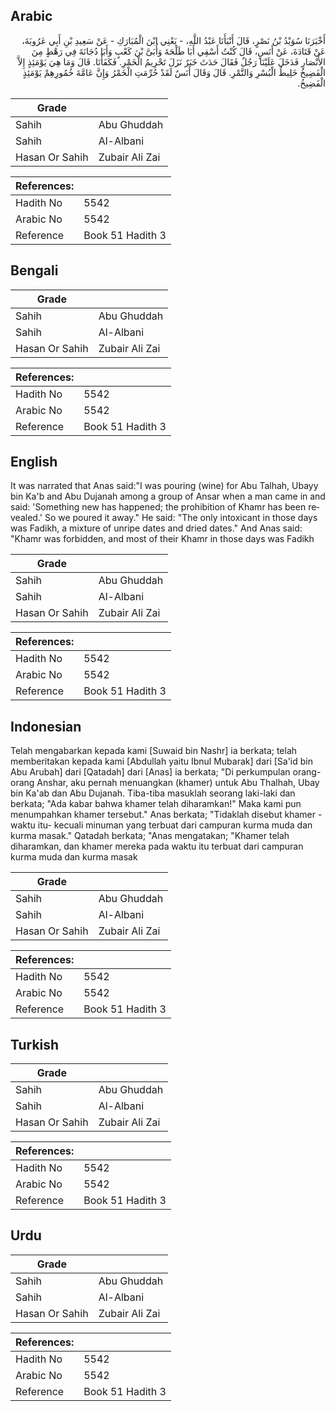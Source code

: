 ## Arabic


<div dir="rtl" lang="ar" style={{fontSize:'larger',backgroundColor:'#f8f9fa',padding:20}}>
أَخْبَرَنَا سُوَيْدُ بْنُ نَصْرٍ، قَالَ أَنْبَأَنَا عَبْدُ اللَّهِ، - يَعْنِي ابْنَ الْمُبَارَكِ - عَنْ سَعِيدِ بْنِ أَبِي عَرُوبَةَ، عَنْ قَتَادَةَ، عَنْ أَنَسٍ، قَالَ كُنْتُ أَسْقِي أَبَا طَلْحَةَ وَأُبَىَّ بْنَ كَعْبٍ وَأَبَا دُجَانَةَ فِي رَهْطٍ مِنَ الأَنْصَارِ فَدَخَلَ عَلَيْنَا رَجُلٌ فَقَالَ حَدَثَ خَبَرٌ نَزَلَ تَحْرِيمُ الْخَمْرِ‏.‏ فَكَفَأْنَا‏.‏ قَالَ وَمَا هِيَ يَوْمَئِذٍ إِلاَّ الْفَضِيخُ خَلِيطُ الْبُسْرِ وَالتَّمْرِ‏.‏ قَالَ وَقَالَ أَنَسٌ لَقَدْ حُرِّمَتِ الْخَمْرُ وَإِنَّ عَامَّةَ خُمُورِهِمْ يَوْمَئِذٍ الْفَضِيخُ‏.‏
</div>
<div style={{backgroundColor:'#f8f9fa',padding:20, marginBottom: 10}}><table> <thead> <tr> <th>Grade</th> <th></th> </tr> </thead> <tbody> <tr><td>Sahih</td><td>Abu Ghuddah</td></tr><tr><td>Sahih</td><td>Al-Albani</td></tr><tr><td>Hasan Or Sahih</td><td>Zubair Ali Zai</td></tr></tbody></table><table> <thead> <tr> <th>References:</th> <th></th> </tr> </thead> <tbody><tr><td>Hadith No</td><td>5542</td></tr><tr><td>Arabic No</td><td>5542</td></tr><tr><td>Reference</td><td>Book 51 Hadith 3</td></tr></tbody></table></div>

## Bengali


<div dir="ltr" lang="bn" style={{fontSize:'larger',backgroundColor:'#f8f9fa',padding:20}}>

</div>
<div style={{backgroundColor:'#f8f9fa',padding:20, marginBottom: 10}}><table> <thead> <tr> <th>Grade</th> <th></th> </tr> </thead> <tbody> <tr><td>Sahih</td><td>Abu Ghuddah</td></tr><tr><td>Sahih</td><td>Al-Albani</td></tr><tr><td>Hasan Or Sahih</td><td>Zubair Ali Zai</td></tr></tbody></table><table> <thead> <tr> <th>References:</th> <th></th> </tr> </thead> <tbody><tr><td>Hadith No</td><td>5542</td></tr><tr><td>Arabic No</td><td>5542</td></tr><tr><td>Reference</td><td>Book 51 Hadith 3</td></tr></tbody></table></div>

## English


<div dir="ltr" lang="en" style={{fontSize:'larger',backgroundColor:'#f8f9fa',padding:20}}>
It was narrated that Anas said:"I was pouring (wine) for Abu Talhah, Ubayy bin Ka'b and Abu Dujanah among a group of Ansar when a man came in and said: 'Something new has happened; the prohibition of Khamr has been revealed.' So we poured it away." He said: "The only intoxicant in those days was Fadikh, a mixture of unripe dates and dried dates." And Anas said: "Khamr was forbidden, and most of their Khamr in those days was Fadikh
</div>
<div style={{backgroundColor:'#f8f9fa',padding:20, marginBottom: 10}}><table> <thead> <tr> <th>Grade</th> <th></th> </tr> </thead> <tbody> <tr><td>Sahih</td><td>Abu Ghuddah</td></tr><tr><td>Sahih</td><td>Al-Albani</td></tr><tr><td>Hasan Or Sahih</td><td>Zubair Ali Zai</td></tr></tbody></table><table> <thead> <tr> <th>References:</th> <th></th> </tr> </thead> <tbody><tr><td>Hadith No</td><td>5542</td></tr><tr><td>Arabic No</td><td>5542</td></tr><tr><td>Reference</td><td>Book 51 Hadith 3</td></tr></tbody></table></div>

## Indonesian


<div dir="ltr" lang="id" style={{fontSize:'larger',backgroundColor:'#f8f9fa',padding:20}}>
Telah mengabarkan kepada kami [Suwaid bin Nashr] ia berkata; telah memberitakan kepada kami [Abdullah yaitu Ibnul Mubarak] dari [Sa'id bin Abu Arubah] dari [Qatadah] dari [Anas] ia berkata; "Di perkumpulan orang-orang Anshar, aku pernah menuangkan (khamer) untuk Abu Thalhah, Ubay bin Ka'ab dan Abu Dujanah. Tiba-tiba masuklah seorang laki-laki dan berkata; "Ada kabar bahwa khamer telah diharamkan!" Maka kami pun menumpahkan khamer tersebut." Anas berkata; "Tidaklah disebut khamer -waktu itu- kecuali minuman yang terbuat dari campuran kurma muda dan kurma masak." Qatadah berkata; "Anas mengatakan; "Khamer telah diharamkan, dan khamer mereka pada waktu itu terbuat dari campuran kurma muda dan kurma masak
</div>
<div style={{backgroundColor:'#f8f9fa',padding:20, marginBottom: 10}}><table> <thead> <tr> <th>Grade</th> <th></th> </tr> </thead> <tbody> <tr><td>Sahih</td><td>Abu Ghuddah</td></tr><tr><td>Sahih</td><td>Al-Albani</td></tr><tr><td>Hasan Or Sahih</td><td>Zubair Ali Zai</td></tr></tbody></table><table> <thead> <tr> <th>References:</th> <th></th> </tr> </thead> <tbody><tr><td>Hadith No</td><td>5542</td></tr><tr><td>Arabic No</td><td>5542</td></tr><tr><td>Reference</td><td>Book 51 Hadith 3</td></tr></tbody></table></div>

## Turkish


<div dir="ltr" lang="tr" style={{fontSize:'larger',backgroundColor:'#f8f9fa',padding:20}}>

</div>
<div style={{backgroundColor:'#f8f9fa',padding:20, marginBottom: 10}}><table> <thead> <tr> <th>Grade</th> <th></th> </tr> </thead> <tbody> <tr><td>Sahih</td><td>Abu Ghuddah</td></tr><tr><td>Sahih</td><td>Al-Albani</td></tr><tr><td>Hasan Or Sahih</td><td>Zubair Ali Zai</td></tr></tbody></table><table> <thead> <tr> <th>References:</th> <th></th> </tr> </thead> <tbody><tr><td>Hadith No</td><td>5542</td></tr><tr><td>Arabic No</td><td>5542</td></tr><tr><td>Reference</td><td>Book 51 Hadith 3</td></tr></tbody></table></div>

## Urdu


<div dir="rtl" lang="ur" style={{fontSize:'larger',backgroundColor:'#f8f9fa',padding:20}}>

</div>
<div style={{backgroundColor:'#f8f9fa',padding:20, marginBottom: 10}}><table> <thead> <tr> <th>Grade</th> <th></th> </tr> </thead> <tbody> <tr><td>Sahih</td><td>Abu Ghuddah</td></tr><tr><td>Sahih</td><td>Al-Albani</td></tr><tr><td>Hasan Or Sahih</td><td>Zubair Ali Zai</td></tr></tbody></table><table> <thead> <tr> <th>References:</th> <th></th> </tr> </thead> <tbody><tr><td>Hadith No</td><td>5542</td></tr><tr><td>Arabic No</td><td>5542</td></tr><tr><td>Reference</td><td>Book 51 Hadith 3</td></tr></tbody></table></div>